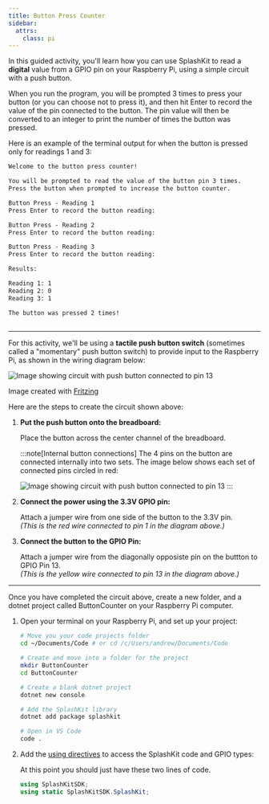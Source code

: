```yaml
---
title: Button Press Counter
sidebar:
  attrs:
    class: pi
---
```



In this guided activity, you'll learn how you can use SplashKit to read a **digital** value from a GPIO pin on your Raspberry Pi, using a simple circuit with a push button.

When you run the program, you will be prompted 3 times to press your button (or you can choose not to press it), and then hit Enter to record the value of the pin connected to the button. The pin value will then be converted to an integer to print the number of times the button was pressed.

Here is an example of the terminal output for when the button is pressed only for readings 1 and 3:

```txt
Welcome to the button press counter!

You will be prompted to read the value of the button pin 3 times.
Press the button when prompted to increase the button counter.

Button Press - Reading 1
Press Enter to record the button reading: 

Button Press - Reading 2
Press Enter to record the button reading: 

Button Press - Reading 3
Press Enter to record the button reading: 

Results:

Reading 1: 1
Reading 2: 0
Reading 3: 1

The button was pressed 2 times!
​
```

---

For this activity, we'll be using a **tactile push button switch** (sometimes called a "momentary" push button switch) to provide input to the Raspberry Pi, as shown in the wiring diagram below:

![Image showing circuit with push button connected to pin 13](./images/button-counter-circuit.png)
<div class="caption">Image created with <a href="https://fritzing.org/">Fritzing</a></div>

Here are the steps to create the circuit shown above:

1. **Put the push button onto the breadboard:**

    Place the button across the center channel of the breadboard.

    :::note[Internal button connections]
    The 4 pins on the button are connected internally into two sets. The image below shows each set of connected pins circled in red:

    ![Image showing circuit with push button connected to pin 13](./images/button-internal-connections.png)
    :::

2. **Connect the power using the 3.3V GPIO pin:**

    Attach a jumper wire from one side of the button to the 3.3V pin.  
    *(This is the red wire connected to pin 1 in the diagram above.)*

3. **Connect the button to the GPIO Pin:**

    Attach a jumper wire from the diagonally opposiste pin on the buttton to GPIO Pin 13.  
    *(This is the yellow wire connected to pin 13 in the diagram above.)*

---

Once you have completed the circuit above, create a new folder, and a dotnet project called ButtonCounter on your Raspberry Pi computer.

1. Open your terminal on your Raspberry Pi, and set up your project:

    ```zsh
    # Move you your code projects folder
    cd ~/Documents/Code # or cd /c/Users/andrew/Documents/Code
    
    # Create and move into a folder for the project
    mkdir ButtonCounter
    cd ButtonCounter

    # Create a blank dotnet project
    dotnet new console
    
    # Add the SplashKit library
    dotnet add package splashkit

    # Open in VS Code
    code .
    ```

2. Add the [using directives](/book/part-1-instructions/1-sequence-and-data/0-panorama/1-method-library) to access the SplashKit code and GPIO types:

    <Accordion>
      <AccordionItem header="Code with using directives">

      At this point you should just have these two lines of code.

      ```csharp
      using SplashKitSDK;
      using static SplashKitSDK.SplashKit;
      ```

      </AccordionItem>
    </Accordion>
